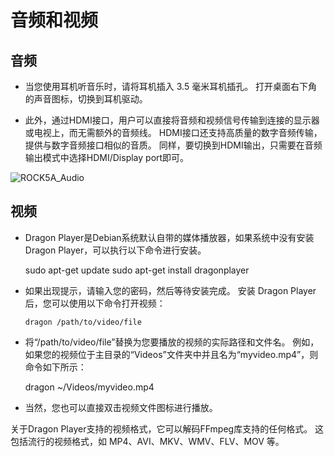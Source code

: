 # 音频和视频

## 音频

- 当您使用耳机听音乐时，请将耳机插入 3.5 毫米耳机插孔。 打开桌面右下角的声音图标，切换到耳机驱动。

- 此外，通过HDMI接口，用户可以直接将音频和视频信号传输到连接的显示器或电视上，而无需额外的音频线。 HDMI接口还支持高质量的数字音频传输，提供与数字音频接口相似的音质。 同样，要切换到HDMI输出，只需要在音频输出模式中选择HDMI/Display port即可。

![ROCK5A_Audio](/img/rock5a/rock5a_audio.webp)

## 视频

- Dragon Player是Debian系统默认自带的媒体播放器，如果系统中没有安装Dragon Player，可以执行以下命令进行安装。

  sudo apt-get update
  sudo apt-get install dragonplayer

- 如果出现提示，请输入您的密码，然后等待安装完成。
  安装 Dragon Player 后，您可以使用以下命令打开视频：

      dragon /path/to/video/file

- 将“/path/to/video/file”替换为您要播放的视频的实际路径和文件名。 例如，如果您的视频位于主目录的“Videos”文件夹中并且名为“myvideo.mp4”，则命令如下所示：

  dragon ~/Videos/myvideo.mp4

- 当然，您也可以直接双击视频文件图标进行播放。

关于Dragon Player支持的视频格式，它可以解码FFmpeg库支持的任何格式。 这包括流行的视频格式，如 MP4、AVI、MKV、WMV、FLV、MOV 等。
